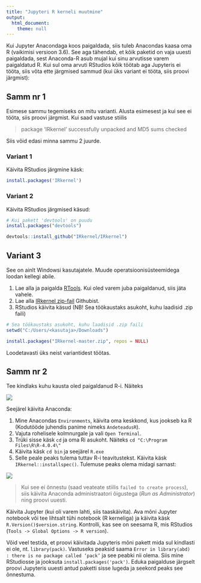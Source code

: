 ```yaml
---
title: "Jupyteri R kerneli muutmine"
output: 
  html_document:
    theme: null
---
```



Kui Jupyter Anacondaga koos paigaldada, siis tuleb Anacondas kaasa oma R (vaikimisi versioon 3.6). See aga tähendab, et kõik paketid on vaja uuesti paigaldada, sest Anaconda-R asub mujal kui sinu arvutisse varem paigaldatud R. Kui sul oma arvuti RStudios kõik töötab aga Jupyteris ei tööta, siis võta ette järgmised sammud (kui üks variant ei tööta, siis proovi järgmist):

## Samm nr 1

Esimese sammu tegemiseks on mitu varianti. Alusta esimesest ja kui see ei tööta, siis proovi järgmist. Kui saad vastuse stiilis

> package ‘IRkernel’ successfully unpacked and MD5 sums checked

Siis võid edasi minna sammu 2 juurde.

### Variant 1

Käivita RStudios järgmine käsk:
```r
install.packages('IRkernel')
```


### Variant 2

Käivita RStudios järgmised käsud:
```r
# Kui pakett 'devtools' on puudu
install.packages("devtools")

devtools::install_github("IRkernel/IRkernel")
```

## Variant 3

See on ainlt Windowsi kasutajatele. Muude operatsioonisüsteemidega loodan kellegi abile.

1. Lae alla ja paigalda [RTools](https://cran.r-project.org/bin/windows/Rtools/). Kui oled varem juba paigaldanud, siis jäta vahele.
1. Lae alla [IRkernel zip-fail](https://github.com/IRkernel/IRkernel/archive/master.zip) Githubist.
1. RStudios käivita käsud (NB! Sea töökaustaks asukoht, kuhu laadisid .zip faili)
```r
# Sea töökaustaks asukoht, kuhu laadisid .zip faili
setwd("C:/Users/<kasutaja>/Downloads")

install.packages("IRkernel-master.zip", repos = NULL)
```


Loodetavasti üks neist variantidest töötas. 


## Samm nr 2

Tee kindlaks kuhu kausta oled paigaldanud R-i. Näiteks

![](r_kernel_instructions1.png)


Seejärel käivita Anaconda:

1. Mine Anacondas `Environments`, käivita oma keskkond, kus jookseb ka R (Kodutööde juhendis panime nimeks `AndeteadusR`).
1. Vajuta rohelisele kolmnurgale ja vali `Open Terminal`.
1. Trüki sisse käsk `cd` ja oma Ri asukoht. Näiteks `cd "C:\Program Files\R\R-4.0.4\"`
1. Käivita käsk `cd bin` ja seejärel `R.exe`
1. Selle peale peaks tulema tuttav R-i teavitustekst. Käivita käsk `IRkernel::installspec()`. Tulemuse peaks olema midagi sarnast:

![](r_kernel_instructions2.png)

> Kui see ei õnnestu (saad veateate stiilis `failed to create process`), siis käivita Anaconda administraatori õigustega (_Run as Administrator_) ning proovi uuesti.


Käivita Jupyter (kui oli varem lahti, siis taaskäivita). Ava mõni Jupyter notebook või tee lihtsalt tühi notebook (R kerneliga) ja käivita käsk `R.Version()$version.string`. Kontrolli, kas see on seesama R, mis RStudios (`Tools -> Global Options -> R version`). 


Võid veel testida, et proovi käivitada Jupyteris mõni pakett mida sul kindlasti ei ole, nt. `library(pack)`. Vastuseks peaksid saama `Error in library(abd) : there is no package called ‘pack’` ja see peabki nii olema. Siis mine RStudiosse ja jooksuta `install.packages('pack')`. Eduka paigalduse järgselt proovi Jupyteris uuesti antud paketti sisse lugeda ja seekord peaks see õnnestuma.
